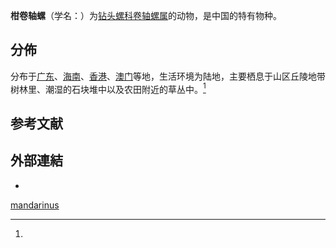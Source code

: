 {{Speciesbox
 | genus = Tortaxis
| species = mandarinus
 | authority = (Pfeiffer, 1855){{r|id11010}}
}}

'''柑卷轴螺'''（学名：{{lang|la|''Tortaxis mandarinus''}}）为[[钻头螺科|钻头螺科]][[卷轴螺属|卷轴螺属]]的动物，是中国的特有物种{{r|id11010}}。

==分佈==
分布于[[广东|广东]]、[[海南|海南]]、[[香港|香港]]、[[澳门|澳门]]等地，生活环境为陆地，主要栖息于山区丘陵地带树林里、潮湿的石块堆中以及农田附近的草丛中。<ref name='id11010'/>

==参考文献==
{{reflist|refs=
<ref name='id11010'>{{cite web| url =http://www.bioinfo.cn/db05/BjdwSpecies.php?action=view&id=11010| deadurl =yes| title =柑卷轴螺| work =《中国动物物种编目数据库》| publisher =中国科学院微生物研究所| author =中国科学院动物研究所| access-date =2009-04-28| archive-date =2016-03-05| archive-url =https://web.archive.org/web/20160305005127/http://www.bioinfo.cn/db05/BjdwSpecies.php?action=view&id=11010}}</ref>
}}

==外部連結==
{{commons category|Tortaxis mandarinus}}
*{{Wikispecies-inline|Tortaxis mandarinus}}
{{Taxonbar|from=Q11108430}}

[[Category:捲軸螺屬|mandarinus]]


{{软体动物小作品}}